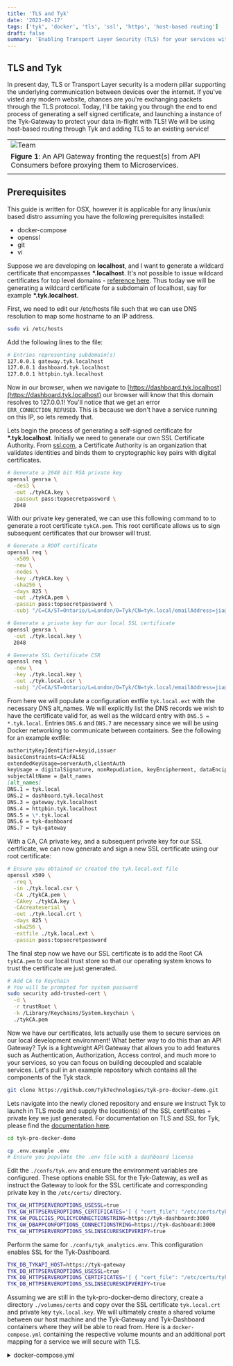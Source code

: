 ```yaml
---
title: 'TLS and Tyk'
date: '2023-02-17'
tags: ['tyk', 'docker', 'tls', 'ssl', 'https', 'host-based routing']
draft: false
summary: 'Enabling Transport Layer Security (TLS) for your services with Tyk.'
---
```


## TLS and Tyk

In present day, TLS or Transport Layer security is a modern pillar supporting the underlying communication between devices over the internet. If you've visted any modern website, chances are you're exchanging packets through the TLS protocol. Today, I'll be taking you through the end to end process of generating a self signed certificate, and launching a instance of the Tyk-Gateway to protect your data in-flight with TLS! We will be using host-based routing through Tyk and adding TLS to an existing service!

|                                                                                                                |
| -------------------------------------------------------------------------------------------------------------- |
| <Image alt="Team" src="/static/images/tech-at-tyk-blog/api_gateway.png" width={946} height={413} />            |
| **Figure 1**: An API Gateway fronting the request(s) from API Consumers before proxying them to Microservices. |
|                                                                                                                |

## Prerequisites

This guide is written for OSX, however it is applicable for any linux/unix based distro assuming you have the following prerequisites installed:

<ul>
  <li>docker-compose</li>
  <li>openssl</li>
  <li>git</li>
  <li>vi</li>
</ul>

Suppose we are developing on **localhost**, and I want to generate a wildcard certificate that encompasses **\*.localhost**. It's not possible to issue wildcard certificates for top level domains - [reference here](https://stackoverflow.com/questions/68514712/what-is-the-correct-way-to-generate-a-selfsigned-cert-for-localhost-wildcard). Thus today we will be generating a wildcard certificate for a subdomain of localhost, say for example **\*.tyk.localhost**.

First, we need to edit our /etc/hosts file such that we can use DNS resolution to map some hostname to an IP address.

```bash
sudo vi /etc/hosts
```

Add the following lines to the file:

```bash
# Entries representing subdomain(s)
127.0.0.1 gateway.tyk.localhost
127.0.0.1 dashboard.tyk.localhost
127.0.0.1 httpbin.tyk.localhost
```

Now in our browser, when we navigate to [https://dashboard.tyk.localhost](https://dashboard.tyk.localhost) our browser will know that this domain resolves to 127.0.0.1! You'll notice that we get an error `ERR_CONNECTION_REFUSED`. This is because we don't have a service running on this IP, so lets remedy that.

Lets begin the process of generating a self-signed certificate for **\*.tyk.localhost**. Initially we need to generate our own SSL Certificate Authority. From [ssl.com](https://www.ssl.com/faqs/what-is-a-certificate-authority/), a Certificate Authority is an organization that validates identities and binds them to cryptographic key pairs with digital certificates.

```bash
# Generate a 2048 bit RSA private key
openssl genrsa \
  -des3 \
  -out ./tykCA.key \
  -passout pass:topsecretpassword \
  2048
```

With our private key generated, we can use this following command to to generate a root certificate `tykCA.pem`. This root certificate allows us to sign subsequent certificates that our browser will trust.

```bash
# Generate a ROOT certificate
openssl req \
  -x509 \
  -new \
  -nodes \
  -key ./tykCA.key \
  -sha256 \
  -days 825 \
  -out ./tykCA.pem \
  -passin pass:topsecretpassword \
  -subj "/C=CA/ST=Ontario/L=London/O=Tyk/CN=tyk.local/emailAddress=jia@tyk.io"
```

```bash
# Generate a private key for our local SSL certificate
openssl genrsa \
  -out ./tyk.local.key \
  2048
```

```bash
# Generate SSL Certificate CSR
openssl req \
  -new \
  -key ./tyk.local.key \
  -out ./tyk.local.csr \
  -subj "/C=CA/ST=Ontario/L=London/O=Tyk/CN=tyk.local/emailAddress=jia@tyk.io,challengePassword=topsecretpassword"
```

From here we will populate a configuration extfile `tyk.local.ext` with the necessary DNS alt_names. We will explicitly list the DNS records we wish to have the certificate valid for, as well as the wildcard entry with `DNS.5 = *.tyk.local`. Entries `DNS.6` and `DNS.7` are necessary since we will be using Docker networking to communicate between containers. See the following for an example extfile:

```md
authorityKeyIdentifier=keyid,issuer
basicConstraints=CA:FALSE
extendedKeyUsage=serverAuth,clientAuth
keyUsage = digitalSignature, nonRepudiation, keyEncipherment, dataEncipherment
subjectAltName = @alt_names
[alt_names]
DNS.1 = tyk.local
DNS.2 = dashboard.tyk.localhost
DNS.3 = gateway.tyk.localhost
DNS.4 = httpbin.tyk.localhost
DNS.5 = \*.tyk.local
DNS.6 = tyk-dashboard
DNS.7 = tyk-gateway
```

With a CA, CA private key, and a subsequent private key for our SSL certificate, we can now generate and sign a new SSL certificate using our root certificate:

```bash
# Ensure you obtained or created the tyk.local.ext file
openssl x509 \
  -req \
  -in ./tyk.local.csr \
  -CA ./tykCA.pem \
  -CAkey ./tykCA.key \
  -CAcreateserial \
  -out ./tyk.local.crt \
  -days 825 \
  -sha256 \
  -extfile ./tyk.local.ext \
  -passin pass:topsecretpassword
```

The final step now we have our SSL certificate is to add the Root CA `tykCA.pem` to our local trust store so that our operating system knows to trust the certificate we just generated.

```bash
# Add CA to Keychain
# You will be prompted for system password
sudo security add-trusted-cert \
  -d \
  -r trustRoot \
  -k /Library/Keychains/System.keychain \
  ./tykCA.pem
```

Now we have our certificates, lets actually use them to secure services on our local development environment! What better way to do this than an API Gateway? Tyk is a lightweight API Gateway that allows you to add features such as Authentication, Authorization, Access control, and much more to your services, so you can focus on building decoupled and scalable services. Let's pull in an example repository which contains all the components of the Tyk stack.

```bash
git clone https://github.com/TykTechnologies/tyk-pro-docker-demo.git
```

Lets navigate into the newly cloned repository and ensure we instruct Tyk to launch in TLS mode and supply the location(s) of the SSL certificates + private key we just generated. For documentation on TLS and SSL for Tyk, please find the [documentation here](https://tyk.io/docs/basic-config-and-security/security/tls-and-ssl/).

```bash
cd tyk-pro-docker-demo

cp .env.example .env
# Ensure you populate the .env file with a dashboard license
```

Edit the `./confs/tyk.env` and ensure the environment variables are configured. These options enable SSL for the Tyk-Gateway, as well as instruct the Gateway to look for the SSL certificate and corresponding private key in the `/etc/certs/` directory.

```bash
TYK_GW_HTTPSERVEROPTIONS_USESSL=true
TYK_GW_HTTPSERVEROPTIONS_CERTIFICATES='[ { "cert_file": "/etc/certs/tyk.local.crt", "key_file": "/etc/certs/tyk.local.key", "domain_name": "*.tyk.localhost"} ]'
TYK_GW_POLICIES_POLICYCONNECTIONSTRING=https://tyk-dashboard:3000
TYK_GW_DBAPPCONFOPTIONS_CONNECTIONSTRING=https://tyk-dashboard:3000
TYK_GW_HTTPSERVEROPTIONS_SSLINSECURESKIPVERIFY=true
```

Perform the same for `./confs/tyk_analytics.env`. This configuration enables SSL for the Tyk-Dashboard.

```bash
TYK_DB_TYKAPI_HOST=https://tyk-gateway
TYK_DB_HTTPSERVEROPTIONS_USESSL=true
TYK_DB_HTTPSERVEROPTIONS_CERTIFICATES='[ { "cert_file": "/etc/certs/tyk.local.crt", "key_file": "/etc/certs/tyk.local.key", "domain_name": "*.tyk.localhost"} ]'
TYK_DB_HTTPSERVEROPTIONS_SSLINSECURESKIPVERIFY=true
```

Assuming we are still in the tyk-pro-docker-demo directory, create a directory `./volumes/certs` and copy over the SSL certificate `tyk.local.crt` and private key `tyk.local.key`. We will ultimately create a shared volume between our host machine and the Tyk-Gateway and Tyk-Dashboard containers where they will be able to read from. Here is a `docker-compose.yml` containing the respective volume mounts and an additional port mapping for a service we will secure with TLS.

<details>
  <summary>docker-compose.yml</summary>
  ```yaml
    version: '3.9'
    services:
      tyk-dashboard:
        image: tykio/tyk-dashboard:v4.3
        container_name: tyk-dashboard
        environment:
          - TYK_DB_LICENSEKEY=${TYK_DB_LICENSEKEY}
          - TYK_DB_STORAGE_MAIN_TYPE=postgres
          - TYK_DB_STORAGE_MAIN_CONNECTIONSTRING=user=postgres password=topsecretpassword host=tyk-postgres port=5432 database=tyk_analytics
        depends_on:
          tyk-postgres:
            condition: service_healthy
        ports:
          - "3000:3000"
        env_file:
          - ./confs/tyk_analytics.env
        networks:
          - tyk
        volumes:
          - ./volumes/certs:/etc/certs

      tyk-gateway:
        image: tykio/tyk-gateway:v4.3
        container_name: tyk-gateway
        ports:
          - "8080:8080"
          - "443:3100"
        env_file:
          - ./confs/tyk.env
        networks:
          - tyk
        volumes:
          - ./volumes/certs:/etc/certs

      tyk-pump:
        image: tykio/tyk-pump-docker-pub:v1.7
        container_name: tyk-pump
        env_file:
          - ./confs/pump.env
          - ./confs/pump.postgres.env
        depends_on:
          tyk-postgres:
            condition: service_healthy
        networks:
          - tyk

      tyk-redis:
        image: redis
        container_name: tyk-redis
        ports:
          - "6379:6379"
        volumes:
          - redis-data:/data
        networks:
          - tyk

      tyk-postgres:
        image: postgres:latest
        container_name: tyk-postgres

        environment:
          - POSTGRES_DB=tyk_analytics
          - POSTGRES_USER=postgres
          - POSTGRES_PASSWORD=topsecretpassword

        ports:
          - "5432:5432"

        volumes:
          - postgres-data:/var/lib/postgresql/data

        healthcheck:
          test: ["CMD-SHELL", "pg_isready -U postgres"]
          interval: 5s
          timeout: 5s
          retries: 5

        networks:
          - tyk

    volumes:
      redis-data:
      postgres-data:

    networks:
      tyk:

````
</details>

Now we can launch the Tyk stack with a simple one liner command:
```bash
docker-compose up
````

You can now visit [https://dashboard.tyk.localhost](https://dashboard.tyk.localhost) to visit the Tyk-Dashboard in https mode! Lets take a breather and summarize what we've done so far:

i) Generate a Root CA, as well as an associated Root Certificate

ii) Generate a local Certificate

iii) Spin up the Tyk stack with TLS enabled

We have all the components configured so now we can serve application(s) through Tyk with HTTPS enabled! To do this, we simply need to create an API definition within Tyk reverse proxying to our service!

<details>
  <summary>tyk-apidef.json</summary>
  ```json
  {
    "api_id": "685846816f8048da683f3dd6b2a4fbbc",
    "jwt_issued_at_validation_skew": 0,
    "upstream_certificates": {},
    "use_keyless": true,
    "enable_coprocess_auth": false,
    "base_identity_provided_by": "",
    "custom_middleware": {
      "pre": [],
      "post": [],
      "post_key_auth": [],
      "auth_check": {
        "name": "",
        "path": "",
        "require_session": false,
        "raw_body_only": false
      },
      "response": [],
      "driver": "",
      "id_extractor": {
        "extract_from": "",
        "extract_with": "",
        "extractor_config": {}
      }
    },
    "disable_quota": false,
    "custom_middleware_bundle": "",
    "cache_options": {
      "cache_timeout": 60,
      "enable_cache": true,
      "cache_all_safe_requests": false,
      "cache_response_codes": [],
      "enable_upstream_cache_control": false,
      "cache_control_ttl_header": "",
      "cache_by_headers": []
    },
    "enable_ip_blacklisting": false,
    "tag_headers": [],
    "jwt_scope_to_policy_mapping": {},
    "pinned_public_keys": {},
    "expire_analytics_after": 0,
    "external_oauth": {
      "enabled": false,
      "providers": []
    },
    "domain": "httpbin.tyk.localhost",
    "openid_options": {
      "providers": [],
      "segregate_by_client": false
    },
    "jwt_policy_field_name": "",
    "enable_proxy_protocol": false,
    "jwt_default_policies": [],
    "active": true,
    "jwt_expires_at_validation_skew": 0,
    "config_data": {},
    "notifications": {
      "shared_secret": "",
      "oauth_on_keychange_url": ""
    },
    "jwt_client_base_field": "",
    "auth": {
      "disable_header": false,
      "auth_header_name": "Authorization",
      "cookie_name": "",
      "name": "",
      "validate_signature": false,
      "use_param": false,
      "signature": {
        "algorithm": "",
        "header": "",
        "use_param": false,
        "param_name": "",
        "secret": "",
        "allowed_clock_skew": 0,
        "error_code": 0,
        "error_message": ""
      },
      "use_cookie": false,
      "param_name": "",
      "use_certificate": false
    },
    "check_host_against_uptime_tests": false,
    "auth_provider": {
      "name": "",
      "storage_engine": "",
      "meta": {}
    },
    "blacklisted_ips": [],
    "graphql": {
      "schema": "",
      "enabled": false,
      "engine": {
        "field_configs": [],
        "data_sources": []
      },
      "type_field_configurations": [],
      "execution_mode": "proxyOnly",
      "proxy": {
        "auth_headers": {}
      },
      "subgraph": {
        "sdl": ""
      },
      "supergraph": {
        "updated_at": "2023-02-16T15:06:49.746163Z",
        "subgraphs": [],
        "merged_sdl": "",
        "global_headers": {},
        "disable_query_batching": false
      },
      "version": "2",
      "playground": {
        "enabled": false,
        "path": ""
      }
    },
    "hmac_allowed_clock_skew": -1,
    "dont_set_quota_on_create": false,
    "uptime_tests": {
      "check_list": [],
      "config": {
        "expire_utime_after": 0,
        "service_discovery": {
          "use_discovery_service": false,
          "query_endpoint": "",
          "use_nested_query": false,
          "parent_data_path": "",
          "data_path": "",
          "cache_timeout": 60
        },
        "recheck_wait": 0
      }
    },
    "enable_jwt": false,
    "do_not_track": false,
    "name": "httpbin",
    "slug": "httpbin",
    "analytics_plugin": {},
    "oauth_meta": {
      "allowed_access_types": [],
      "allowed_authorize_types": [],
      "auth_login_redirect": ""
    },
    "CORS": {
      "enable": false,
      "max_age": 24,
      "allow_credentials": false,
      "exposed_headers": [],
      "allowed_headers": [
        "Origin",
        "Accept",
        "Content-Type",
        "X-Requested-With",
        "Authorization"
      ],
      "options_passthrough": false,
      "debug": false,
      "allowed_origins": [
        "*"
      ],
      "allowed_methods": [
        "GET",
        "POST",
        "HEAD"
      ]
    },
    "event_handlers": {
      "events": {}
    },
    "proxy": {
      "target_url": "http://httpbin.org",
      "service_discovery": {
        "endpoint_returns_list": false,
        "cache_timeout": 0,
        "parent_data_path": "",
        "query_endpoint": "",
        "use_discovery_service": false,
        "_sd_show_port_path": false,
        "target_path": "",
        "use_target_list": false,
        "use_nested_query": false,
        "data_path": "",
        "port_data_path": ""
      },
      "check_host_against_uptime_tests": false,
      "transport": {
        "ssl_insecure_skip_verify": false,
        "ssl_min_version": 0,
        "proxy_url": "",
        "ssl_ciphers": []
      },
      "target_list": [],
      "preserve_host_header": false,
      "strip_listen_path": true,
      "enable_load_balancing": false,
      "listen_path": "/",
      "disable_strip_slash": true
    },
    "client_certificates": [],
    "use_basic_auth": false,
    "version_data": {
      "not_versioned": true,
      "default_version": "",
      "versions": {
        "Default": {
          "name": "Default",
          "expires": "",
          "paths": {
            "ignored": [],
            "white_list": [],
            "black_list": []
          },
          "use_extended_paths": true,
          "extended_paths": {
            "ignored": [],
            "white_list": [],
            "black_list": [],
            "transform": [],
            "transform_response": [],
            "transform_jq": [],
            "transform_jq_response": [],
            "transform_headers": [],
            "transform_response_headers": [],
            "hard_timeouts": [],
            "circuit_breakers": [],
            "url_rewrites": [],
            "virtual": [],
            "size_limits": [],
            "method_transforms": [],
            "track_endpoints": [],
            "do_not_track_endpoints": [],
            "validate_json": [],
            "internal": [],
            "persist_graphql": []
          },
          "global_headers": {},
          "global_headers_remove": [],
          "global_response_headers": {},
          "global_response_headers_remove": [],
          "ignore_endpoint_case": false,
          "global_size_limit": 0,
          "override_target": ""
        }
      }
    },
    "jwt_scope_claim_name": "",
    "use_standard_auth": false,
    "session_lifetime": 0,
    "hmac_allowed_algorithms": [],
    "disable_rate_limit": false,
    "definition": {
      "enabled": false,
      "name": "",
      "default": "",
      "location": "header",
      "key": "x-api-version",
      "strip_path": false,
      "strip_versioning_data": false,
      "versions": {}
    },
    "use_oauth2": false,
    "jwt_source": "",
    "jwt_signing_method": "",
    "jwt_not_before_validation_skew": 0,
    "use_go_plugin_auth": false,
    "jwt_identity_base_field": "",
    "allowed_ips": [],
    "request_signing": {
      "is_enabled": false,
      "secret": "",
      "key_id": "",
      "algorithm": "",
      "header_list": [],
      "certificate_id": "",
      "signature_header": ""
    },
    "org_id": "63ed428e9b2f320001be54bd",
    "enable_ip_whitelisting": false,
    "global_rate_limit": {
      "rate": 0,
      "per": 0
    },
    "protocol": "https",
    "enable_context_vars": false,
    "tags": [],
    "basic_auth": {
      "disable_caching": false,
      "cache_ttl": 0,
      "extract_from_body": false,
      "body_user_regexp": "",
      "body_password_regexp": ""
    },
    "listen_port": 3100,
    "session_provider": {
      "name": "",
      "storage_engine": "",
      "meta": {}
    },
    "auth_configs": {
      "authToken": {
        "disable_header": false,
        "auth_header_name": "Authorization",
        "cookie_name": "",
        "name": "",
        "validate_signature": false,
        "use_param": false,
        "signature": {
          "algorithm": "",
          "header": "",
          "use_param": false,
          "param_name": "",
          "secret": "",
          "allowed_clock_skew": 0,
          "error_code": 0,
          "error_message": ""
        },
        "use_cookie": false,
        "param_name": "",
        "use_certificate": false
      },
      "basic": {
        "disable_header": false,
        "auth_header_name": "Authorization",
        "cookie_name": "",
        "name": "",
        "validate_signature": false,
        "use_param": false,
        "signature": {
          "algorithm": "",
          "header": "",
          "use_param": false,
          "param_name": "",
          "secret": "",
          "allowed_clock_skew": 0,
          "error_code": 0,
          "error_message": ""
        },
        "use_cookie": false,
        "param_name": "",
        "use_certificate": false
      },
      "coprocess": {
        "disable_header": false,
        "auth_header_name": "Authorization",
        "cookie_name": "",
        "name": "",
        "validate_signature": false,
        "use_param": false,
        "signature": {
          "algorithm": "",
          "header": "",
          "use_param": false,
          "param_name": "",
          "secret": "",
          "allowed_clock_skew": 0,
          "error_code": 0,
          "error_message": ""
        },
        "use_cookie": false,
        "param_name": "",
        "use_certificate": false
      },
      "hmac": {
        "disable_header": false,
        "auth_header_name": "Authorization",
        "cookie_name": "",
        "name": "",
        "validate_signature": false,
        "use_param": false,
        "signature": {
          "algorithm": "",
          "header": "",
          "use_param": false,
          "param_name": "",
          "secret": "",
          "allowed_clock_skew": 0,
          "error_code": 0,
          "error_message": ""
        },
        "use_cookie": false,
        "param_name": "",
        "use_certificate": false
      },
      "jwt": {
        "disable_header": false,
        "auth_header_name": "Authorization",
        "cookie_name": "",
        "name": "",
        "validate_signature": false,
        "use_param": false,
        "signature": {
          "algorithm": "",
          "header": "",
          "use_param": false,
          "param_name": "",
          "secret": "",
          "allowed_clock_skew": 0,
          "error_code": 0,
          "error_message": ""
        },
        "use_cookie": false,
        "param_name": "",
        "use_certificate": false
      },
      "oauth": {
        "disable_header": false,
        "auth_header_name": "Authorization",
        "cookie_name": "",
        "name": "",
        "validate_signature": false,
        "use_param": false,
        "signature": {
          "algorithm": "",
          "header": "",
          "use_param": false,
          "param_name": "",
          "secret": "",
          "allowed_clock_skew": 0,
          "error_code": 0,
          "error_message": ""
        },
        "use_cookie": false,
        "param_name": "",
        "use_certificate": false
      },
      "oidc": {
        "disable_header": false,
        "auth_header_name": "Authorization",
        "cookie_name": "",
        "name": "",
        "validate_signature": false,
        "use_param": false,
        "signature": {
          "algorithm": "",
          "header": "",
          "use_param": false,
          "param_name": "",
          "secret": "",
          "allowed_clock_skew": 0,
          "error_code": 0,
          "error_message": ""
        },
        "use_cookie": false,
        "param_name": "",
        "use_certificate": false
      }
    },
    "strip_auth_data": false,
    "id": "63ed42d69b2f320001be54bf",
    "certificates": [],
    "enable_signature_checking": false,
    "use_openid": false,
    "internal": false,
    "jwt_skip_kid": false,
    "enable_batch_request_support": false,
    "enable_detailed_recording": false,
    "scopes": {
      "jwt": {},
      "oidc": {}
    },
    "response_processors": [],
    "use_mutual_tls_auth": false
  }
  ```
</details>

Well done! We've taken an existing service [http://httpbin.org](http://httpbin.org) and now we've managed it through Tyk at [https://httpbin.tyk.localhost](https://httpbin.tyk.localhost). You can imagine that instead of `httpbin.org`, we can substitute it with a service running locally either by IP address or an existing public service that is hosted on a cloud provider such as AWS, GCP or Azure!
